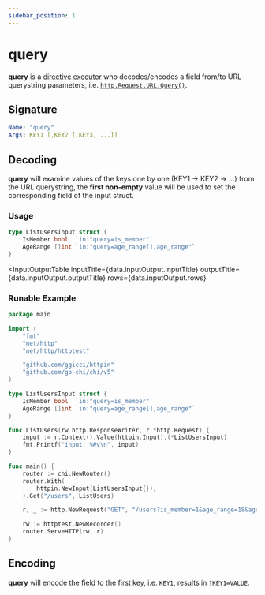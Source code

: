 ```yaml
---
sidebar_position: 1
---
```



# query

**query** is a [directive executor](/advanced/concepts#directive-executor) who decodes/encodes a field from/to URL querystring parameters, i.e. [`http.Request.URL.Query()`](https://pkg.go.dev/net/url#URL.Query).


## Signature

```yaml
Name: "query"
Args: KEY1 [,KEY2 [,KEY3, ...]]
```

## Decoding

**query** will examine values of the keys one by one (KEY1 -> KEY2 -> ...) from the URL querystring, the **first non-empty** value will be used to set the corresponding field of the input struct.

### Usage

```go
type ListUsersInput struct {
	IsMember bool  `in:"query=is_member"`
	AgeRange []int `in:"query=age_range[],age_range"`
}
```

<InputOutputTable
  inputTitle={data.inputOutput.inputTitle}
  outputTitle={data.inputOutput.outputTitle}
  rows={data.inputOutput.rows}
></InputOutputTable>

### Runable Example

<GoPlay>

```go
package main

import (
	"fmt"
	"net/http"
	"net/http/httptest"

	"github.com/ggicci/httpin"
	"github.com/go-chi/chi/v5"
)

type ListUsersInput struct {
	IsMember bool  `in:"query=is_member"`
	AgeRange []int `in:"query=age_range[],age_range"`
}

func ListUsers(rw http.ResponseWriter, r *http.Request) {
	input := r.Context().Value(httpin.Input).(*ListUsersInput)
	fmt.Printf("input: %#v\n", input)
}

func main() {
	router := chi.NewRouter()
	router.With(
		httpin.NewInput(ListUsersInput{}),
	).Get("/users", ListUsers)

	r, _ := http.NewRequest("GET", "/users?is_member=1&age_range=18&age_range=60", nil)

	rw := httptest.NewRecorder()
	router.ServeHTTP(rw, r)
}
```

</GoPlay>


## Encoding

**query** will encode the field to the first key, i.e. `KEY1`, results in `?KEY1=VALUE`.


